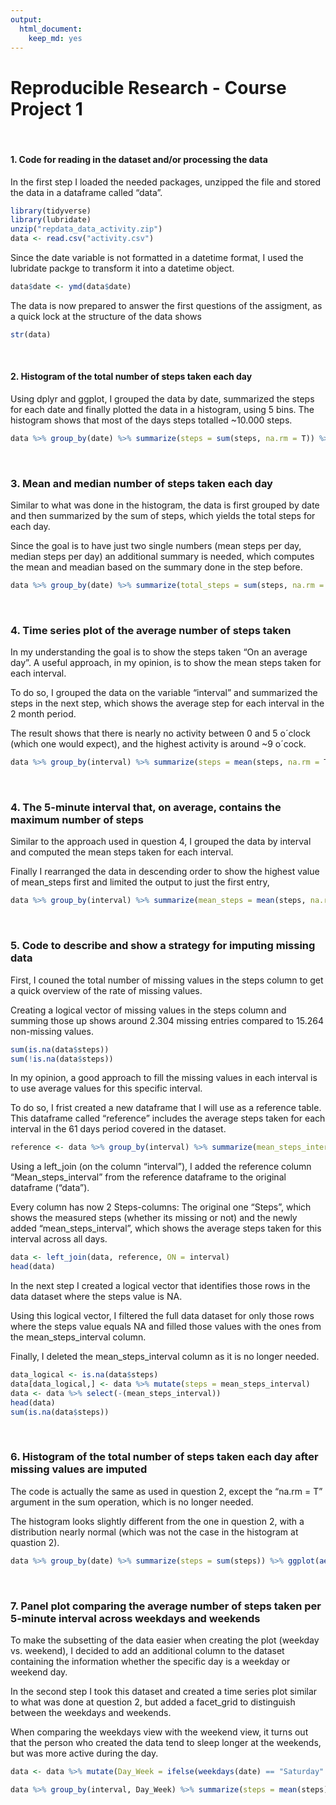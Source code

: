 ```yaml
---
output: 
  html_document: 
    keep_md: yes
---
```


Reproducible Research - Course Project 1
==========================================
\

#### **1. Code for reading in the dataset and/or processing the data**

In the first step I loaded the needed packages, unzipped the file and stored the data in a dataframe called "data".

```r
library(tidyverse)
library(lubridate)
unzip("repdata_data_activity.zip")
data <- read.csv("activity.csv")
```

Since the date variable is not formatted in a datetime format, I used the lubridate packge to transform it into a datetime object.

```r
data$date <- ymd(data$date)
```

The data is now prepared to answer the first questions of the assigment, as a quick lock at the structure of the data shows

```r
str(data)
```

\

#### **2. Histogram of the total number of steps taken each day**

Using dplyr and ggplot, I grouped the data by date, summarized the steps for each date and finally plotted the data in a histogram, using 5 bins. The histogram shows that most of the days steps totalled ~10.000 steps.

```r
data %>% group_by(date) %>% summarize(steps = sum(steps, na.rm = T)) %>% ggplot(aes(x = steps)) + geom_histogram(bins = 5, color = "white")
```
\

### **3. Mean and median number of steps taken each day**

Similar to what was done in the histogram, the data is first grouped by date and then summarized by the sum of steps, which yields the total steps for each day.

Since the goal is to have just two single numbers (mean steps per day, median steps per day) an additional summary is needed, which computes the mean and meadian based on the summary done in the step before.


```r
data %>% group_by(date) %>% summarize(total_steps = sum(steps, na.rm = T)) %>% summarize(mean_steps = mean(total_steps), median_steps = median(total_steps))
```

\

### **4. Time series plot of the average number of steps taken**

In my understanding the goal is to show the steps taken "On an average day". A useful approach, in my opinion, is to show the mean steps taken for each interval.

To do so, I grouped the data on the variable "interval" and summarized the steps in the next step, which shows the average step for each interval in the 2 month period.

The result shows that there is nearly no activity between 0 and 5 o´clock (which one would expect), and the highest activity is around ~9 o´cock.

```r
data %>% group_by(interval) %>% summarize(steps = mean(steps, na.rm = T)) %>% ggplot(aes(x = interval, y = steps)) + geom_line()
```

\

### **4. The 5-minute interval that, on average, contains the maximum number of steps**

Similar to the approach used in question 4, I grouped the data by interval and computed the mean steps taken for each interval.

Finally I rearranged the data in descending order to show the highest value of mean_steps first and limited the output to just the first entry,

```r
data %>% group_by(interval) %>% summarize(mean_steps = mean(steps, na.rm = T)) %>% arrange(desc(mean_steps)) %>% head(1)
```

\

### **5. Code to describe and show a strategy for imputing missing data**

First, I couned the total number of missing values in the steps column to get a quick overview of the rate of missing values.

Creating a logical vector of missing values in the steps column and summing those up shows around 2.304 missing entries compared to 15.264 non-missing values.

```r
sum(is.na(data$steps))
sum(!is.na(data$steps))
```

In my opinion, a good approach to fill the missing values in each interval is to use average values for this specific interval.

To do so, I frist created a new dataframe that I will use as a reference table. This dataframe called "reference" includes the average steps taken for each interval in the 61 days period covered in the dataset.

```r
reference <- data %>% group_by(interval) %>% summarize(mean_steps_interval = mean(steps, na.rm = T))
```

Using a left_join (on the column "interval"), I added the reference column "Mean_steps_interval" from the reference dataframe to the original dataframe ("data").

Every column has now 2 Steps-columns: The original one "Steps", which shows the measured steps (whether its missing or not) and the newly added "mean_steps_interval", which shows the average steps taken for this interval across all days.

```r
data <- left_join(data, reference, ON = interval)
head(data)
```

In the next step I created a logical vector that identifies those rows in the data dataset where the steps value is NA.

Using this logical vector, I filtered the full data dataset for only those rows where the steps value equals NA and filled those values with the ones from the mean_steps_interval column.

Finally, I deleted the mean_steps_interval column as it is no longer needed.

```r
data_logical <- is.na(data$steps)
data[data_logical,] <- data %>% mutate(steps = mean_steps_interval)
data <- data %>% select(-(mean_steps_interval))
head(data)
sum(is.na(data$steps))
```

\

### **6. Histogram of the total number of steps taken each day after missing values are imputed**

The code is actually the same as used in question 2, except the "na.rm = T" argument in the sum operation, which is no longer needed.

The histogram looks slightly different from the one in question 2, with a distribution nearly normal (which was not the case in the histogram at quastion 2).

```r
data %>% group_by(date) %>% summarize(steps = sum(steps)) %>% ggplot(aes(x = steps)) + geom_histogram(bins = 5, color = "white")
```

\

### **7. Panel plot comparing the average number of steps taken per 5-minute interval across weekdays and weekends**

To make the subsetting of the data easier when creating the plot (weekday vs. weekend), I decided to add an additional column to the dataset containing the information whether the specific day is a weekday or weekend day.

In the second step I took this dataset and created a time series plot similar to what was done at question 2, but added a facet_grid to distinguish between the weekdays and weekends.

When comparing the weekdays view with the weekend view, it turns out that the person who created the data tend to sleep longer at the weekends, but was more active during the day.

```r
data <- data %>% mutate(Day_Week = ifelse(weekdays(date) == "Saturday" | weekdays(date) == "Sunday", "weekend", "weekday"))

data %>% group_by(interval, Day_Week) %>% summarize(steps = mean(steps)) %>% ggplot(aes(x = interval, y = steps, color = Day_Week)) + geom_line() + facet_grid(cols = vars(Day_Week))
```